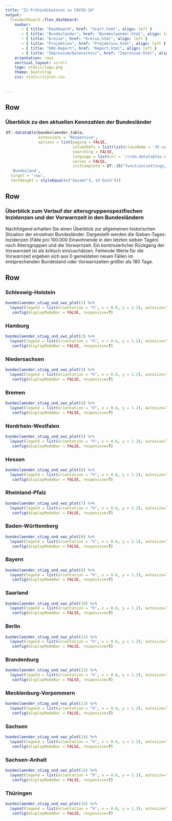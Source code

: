 ```yaml
---
title: "Zi-Frühindikatoren zu COVID-19"
output: 
  flexdashboard::flex_dashboard:
    navbar:
       - { title: "Dashboard", href: "Start.html", align: left }
       - { title: "Bundesländer", href: "Bundeslaender.html", align: left }
       - { title: "Kreise", href: "Kreise.html", align: left }
       - { title: "Projektion", href: "Projektion.html", align: left }
       - { title: "KBV-Report", href: "Report.html", align: left }
       - { title: "Impressum/Datenschutz", href: "Impressum.html", align: left }
    orientation: rows
    vertical_layout: scroll 
    logo: static/logo.png
    theme: bootstrap
    css: static/styles.css
    
    
---
```


Row
-----------------------------------------------------------------------

### **Überblick zu den aktuellen Kennzahlen der Bundesländer**

<div style = "width:99% !important; height:auto; margin: auto;">
```r
DT::datatable(bundeslaender_table,
              extensions = 'Responsive',
              options = list(paging = FALSE,
                             columnDefs = list(list(className = 'dt-center', targets = 2:3)),
                             searching = FALSE,
                             language = list(url = '//cdn.datatables.net/plug-ins/1.10.11/i18n/German.json'),
                             server = FALSE,
                             initComplete = DT::JS("function(settings, json) {","$(this.api().table().header()).css({'background-color':'#0086C5','color': '#fff'});","}"))) %>% formatStyle(
  'Bundesland',
  target = 'row',
  fontWeight = styleEqual(c("Gesamt"), c('bold')))

```
</div>

Row
-----------------------------------------------------------------------

### **Überblick zum Verlauf der altersgruppenspezifischen Inzidenzen und der Vorwarnzeit in den Bundesländern**

Nachfolgend erhalten Sie einen Überblick zur allgemeinen historischen Situation der einzelnen Bundesländer. Dargestellt werden die Sieben-Tages-Inzidenzen (Fälle pro 100.000 Einwohnende in den letzten sieben Tagen) nach Altersgruppen und die Vorwarnzeit. Ein kontinuierlicher Rückgang der Vorwarnzeit ist als kritisch einzuschätzen. Fehlende Werte für die Vorwarnzeit ergeben sich aus 0 gemeldeten neuen Fällen im entsprechenden Bundesland oder Vorwarnzeiten größer als 180 Tage.

Row {.tabset .tabset-fade data-height=500}
-------------------------------------
   
### Schleswig-Holstein {#bl01}

```r
bundeslaender_stiag_und_vwz_plot(1) %>%
  layout(legend = list(orientation = "h", x = 0.6, y = 1.2), autosize=TRUE) %>%
   config(displayModeBar = FALSE, responsive=T)
```   
 
### Hamburg {#bl02}
    
```r
bundeslaender_stiag_und_vwz_plot(2) %>%
  layout(legend = list(orientation = "h", x = 0.6, y = 1.2), autosize=TRUE) %>%
   config(displayModeBar = FALSE, responsive=T)
```

### Niedersachsen {#bl03}

```r
bundeslaender_stiag_und_vwz_plot(3) %>%
  layout(legend = list(orientation = "h", x = 0.6, y = 1.2), autosize=TRUE) %>%
   config(displayModeBar = FALSE, responsive=T)
```   
 
### Bremen {#bl04}
    
```r
bundeslaender_stiag_und_vwz_plot(4) %>%
  layout(legend = list(orientation = "h", x = 0.6, y = 1.2), autosize=TRUE) %>%
   config(displayModeBar = FALSE, responsive=T)
```

### Nordrhein-Westfalen {#bl05}

```r
bundeslaender_stiag_und_vwz_plot(5) %>%
  layout(legend = list(orientation = "h", x = 0.6, y = 1.2), autosize=TRUE) %>%
   config(displayModeBar = FALSE, responsive=T)
```   
 
### Hessen {#bl06}
    
```r
bundeslaender_stiag_und_vwz_plot(6) %>%
  layout(legend = list(orientation = "h", x = 0.6, y = 1.2), autosize=TRUE) %>%
   config(displayModeBar = FALSE, responsive=T)
```

### Rheinland-Pfalz {#bl07}

```r
bundeslaender_stiag_und_vwz_plot(7) %>%
  layout(legend = list(orientation = "h", x = 0.6, y = 1.2), autosize=TRUE) %>%
   config(displayModeBar = FALSE, responsive=T)
```   
 
### Baden-Württemberg {#bl08}
    
```r
bundeslaender_stiag_und_vwz_plot(8) %>%
  layout(legend = list(orientation = "h", x = 0.6, y = 1.2), autosize=TRUE) %>%
   config(displayModeBar = FALSE, responsive=T)
```

### Bayern {#bl09}

```r
bundeslaender_stiag_und_vwz_plot(9) %>%
  layout(legend = list(orientation = "h", x = 0.6, y = 1.2), autosize=TRUE) %>%
   config(displayModeBar = FALSE, responsive=T)
```   
 
### Saarland {#bl10}
    
```r
bundeslaender_stiag_und_vwz_plot(10) %>%
  layout(legend = list(orientation = "h", x = 0.6, y = 1.2), autosize=TRUE) %>%
   config(displayModeBar = FALSE, responsive=T)
```

### Berlin {#bl11}

```r
bundeslaender_stiag_und_vwz_plot(11) %>%
  layout(legend = list(orientation = "h", x = 0.6, y = 1.2), autosize=TRUE) %>%
   config(displayModeBar = FALSE, responsive=T)
```   
 
### Brandenburg {#bl12}
    
```r
bundeslaender_stiag_und_vwz_plot(12) %>%
  layout(legend = list(orientation = "h", x = 0.6, y = 1.2), autosize=TRUE) %>%
   config(displayModeBar = FALSE, responsive=T)
```

### Mecklenburg-Vorpommern {#bl13}

```r
bundeslaender_stiag_und_vwz_plot(13) %>%
  layout(legend = list(orientation = "h", x = 0.6, y = 1.2), autosize=TRUE) %>%
   config(displayModeBar = FALSE, responsive=T)
```   
 
### Sachsen {#bl14}
    
```r
bundeslaender_stiag_und_vwz_plot(14) %>%
  layout(legend = list(orientation = "h", x = 0.6, y = 1.2), autosize=TRUE) %>%
   config(displayModeBar = FALSE, responsive=T)
```

### Sachsen-Anhalt {#bl15}

```r
bundeslaender_stiag_und_vwz_plot(15) %>%
  layout(legend = list(orientation = "h", x = 0.6, y = 1.2), autosize=TRUE) %>%
   config(displayModeBar = FALSE, responsive=T)
```   
 
### Thüringen {#bl16}
    
```r
bundeslaender_stiag_und_vwz_plot(16) %>%
  layout(legend = list(orientation = "h", x = 0.6, y = 1.2), autosize=TRUE) %>%
   config(displayModeBar = FALSE, responsive=T)
```


